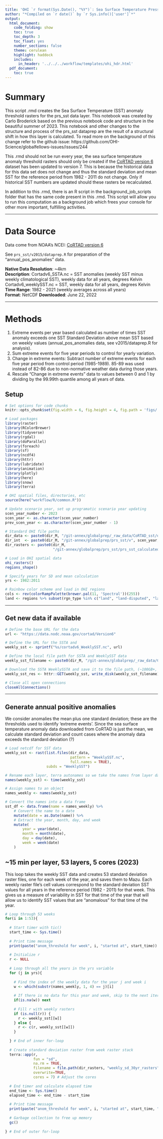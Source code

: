 ```yaml
---
title: 'OHI `r format(Sys.Date(), "%Y")`: Sea Surface Temperature Pressure Layer'
author: "*Compiled on `r date()` by `r Sys.info()['user']`*"
output: 
  html_document:
    code_folding: show
    toc: true
    toc_depth: 3
    toc_float: yes
    number_sections: false
    theme: cerulean
    highlight: haddock
    includes: 
      in_header: '../../../workflow/templates/ohi_hdr.html'
  pdf_document:
    toc: true
---
```



# Summary

This script .rmd creates the Sea Surface Temperature (SST) anomaly threshold rasters for the prs_sst data layer. This notebook was created by Carlo Broderick based on the previous notebook code and structure in the beautiful summer of 2023. This notebook and other changes to the structure and process of the prs_sst dataprep are the result of a structural shift in how this layer is calculated. To read more on the background of this change refer to the github issue: https://github.com/OHI-Science/globalfellows-issues/issues/244

This .rmd should not be run every year, the sea surface temperature anomaly threshold rasters should only be created if the [CoRTAD version 6](https://www.ncei.noaa.gov/products/coral-reef-temperature-anomaly-database) dataset has been updated to version 7. This is because the historical data for this data set does not change and thus the standard deviation and mean SST for the reference period from 1982 - 2011 do not change. Only if historical SST numbers are updated should these rasters be recalculated.

In addition to this .rmd, there is an R script in the background_job_scripts folder that has the same code present in this .rmd. This script will allow you to run this computation as a background job which frees your console for other more important, fulfilling activities. 

***

# Data Source

Data come from NOAA's NCEI: [CoRTAD version 6](https://www.ncei.noaa.gov/products/coral-reef-temperature-anomaly-database)

See `prs_sst/v2015/dataprep.R` for preparation of the "annual_pos_anomalies" data. 

**Native Data Resolution**: ~4km   
**Description**: 
Cortadv6_SSTA.nc = SST anomalies (weekly SST minus weekly climatological SST), weekly data for all years, degrees Kelvin
Cortadv6_weeklySST.nc =  SST, weekly data for all years, degrees Kelvin  
**Time Range**: 1982 - 2021 (weekly averages across all years)  
**Format**: NetCDF
**Downloaded**: June 22, 2022

***  

# Methods

1. Extreme events per year based calculated as number of times SST anomaly exceeds one SST Standard Deviation above mean SST based on weekly values (annual_pos_anomalies data, see v2015/dataprep.R for analysis).
2. Sum extreme events for five year periods to control for yearly variation.
3. Change in extreme events: Subtract number of extreme events for each five year period from control period (1985-1989). 85-89 was used instead of 82-86 due to non-normative weather data during those years.
4. Rescale "Change in extreme events" data to values between 0 and 1 by dividing by the 99.99th quantile among all years of data.

## Setup

```r

# Set options for code chunks
knitr::opts_chunk$set(fig.width = 6, fig.height = 4, fig.path = 'figs/', message = FALSE, warning = FALSE)

# Load packages
library(raster)
library(RColorBrewer)
library(tidyverse)
library(rgdal)
library(doParallel)
library(foreach)
library(sf)
library(ncdf4)
library(httr)
library(lubridate)
library(animation)
library(plotly)
library(here)
library(snow)
library(terra)

# OHI spatial files, directories, etc
source(here("workflow/R/common.R"))

# Update scenario year, set up programatic scenario year updating
scen_year_number <- 2023
scen_year <- as.character(scen_year_number)
prev_scen_year <- as.character(scen_year_number - 1)

# Standard OHI file paths
dir_data <- paste0(dir_M, "/git-annex/globalprep/_raw_data/CoRTAD_sst/d", scen_year)
dir_int  <- paste0(dir_M, "/git-annex/globalprep/prs_sst/v", scen_year, "/int")
dir_rasters <- paste0(dir_M, 
                      "/git-annex/globalprep/prs_sst/prs_sst_calculated_rasters/v2023_update")

# Load in OHI spatial data
ohi_rasters()
regions_shape()

# Specify years for SD and mean calculation
yrs <- 1982:2011

# Rainbow color scheme and load in OHI regions
cols <- rev(colorRampPalette(brewer.pal(11, 'Spectral'))(255)) 
land <- regions %>% subset(rgn_type %in% c("land", "land-disputed", "land-noeez"))

```

***

## Get new data if available

```r

# Define the base URL for the data
url <- "https://data.nodc.noaa.gov/cortad/Version6"

# Define the URL for the SSTA and 
weekly_sst <- sprintf("%s/cortadv6_WeeklySST.nc", url)

# Define the local file path for SSTA and WeeklySST data
weekly_sst_filename <- paste0(dir_M, "/git-annex/globalprep/_raw_data/CoRTAD_sst/d", scen_year, "/cortadv6_WeeklySST.nc")

# Download the SSTA WeeklySSTA and save it to the file path, (~100GB+, ~30GB+)
weekly_sst_res <- httr::GET(weekly_sst, write_disk(weekly_sst_filename))

# Close all open connections
closeAllConnections()

```

***

## Generate annual positive anomalies

We consider anomalies the mean plus one standard deviation; these are the thresholds used to identify 'extreme events'. Since the sea surface temperature anomaly data downloaded from CoRTAD is just the mean, we calculate standard deviation and count cases where the anomaly data exceeds the standard deviation (?)

```r

# Load netcdf for SST data
weekly_sst <- rast(list.files(dir_data, 
                              pattern = "WeeklySST.nc", 
                              full.names = TRUE), 
                   subds = "WeeklySST")

# Rename each layer, terra autonames so we take the names from layer dates
names(weekly_sst) <- time(weekly_sst)

# Assign names to an object
names_weekly <- names(weekly_sst)

# Convert the names into a data frame
sst_df <- data.frame(name = names_weekly) %>%
    # Convert the name to a date
    mutate(date = as.Date(name)) %>%
    # Extract the year, month, day, and week
    mutate(
        year = year(date),
        month = month(date),
        day = day(date),
        week = week(date)
    )

```

## ~15 min per layer, 53 layers, 5 cores (2023)

This loop takes the weekly SST data and creates 53 standard deviation raster files, one for each week of the year, and saves them to Mazu. Each weekly raster file's cell values correspond to the standard deviation SST values for all years in the reference period (1982 - 2011) for that week. This gives us a measure of variability in SST for that time of the year that will allow us to identify SST values that are "anomalous" for that time of the year.

```r

# Loop through 53 weeks
for(i in 1:53){
  
  # Start timer with tic()
  start_time <- Sys.time()
  
  # Print time message
  print(paste("anom_threshold for week", i, "started at", start_time))
  
  # Initialize r
  r <- NULL
  
  # Loop through all the years in the yrs variable
  for (j in yrs){
    
    # Find the index of the weekly data for the year j and week i
    w <- which(substr(names_weekly, 1, 4) == j)[i]
    
    # If there is no data for this year and week, skip to the next iteration of the loop
    if(is.na(w)) next
    
    # Fill r with weekly rasters
    if (is.null(r)) {
      r <- weekly_sst[[w]]
    } else {
      r <- c(r, weekly_sst[[w]])
    }
    
  } # End of inner for-loop
  
  # Create standard deviation raster from week raster stack
  terra::app(r,
             fun = "sd",
             na.rm = TRUE,
             filename = file.path(dir_rasters, "weekly_sd_30yr_rasters", sprintf("sst_sd_week_%s.tif", i)),
             overwrite=TRUE,
             cores = 7) # Adjust the cores
  
  # End timer and calculate elapsed time
  end_time <- Sys.time()
  elapsed_time <- end_time - start_time
  
  # Print time message
  print(paste("anom_threshold for week", i, "started at", start_time, "and took", elapsed_time, "minutes to complete"))
  
  # Garbage collection to free up memory
  gc()
  
} # End of outer for-loop

```